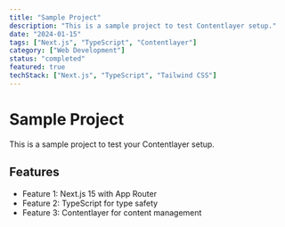 ```yaml
---
title: "Sample Project"
description: "This is a sample project to test Contentlayer setup."
date: "2024-01-15"
tags: ["Next.js", "TypeScript", "Contentlayer"]
category: ["Web Development"]
status: "completed"
featured: true
techStack: ["Next.js", "TypeScript", "Tailwind CSS"]
---
```


# Sample Project

This is a sample project to test your Contentlayer setup.

## Features

- Feature 1: Next.js 15 with App Router
- Feature 2: TypeScript for type safety
- Feature 3: Contentlayer for content management